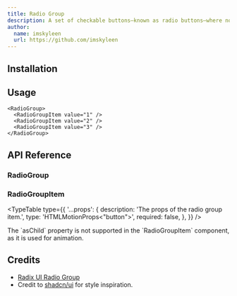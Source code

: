 ```yaml
---
title: Radio Group
description: A set of checkable buttons—known as radio buttons—where no more than one of the buttons can be checked at a time.
author:
  name: imskyleen
  url: https://github.com/imskyleen
---
```


<ComponentPreview name="demo-components-radix-radio-group" />

## Installation

<ComponentInstallation name="components-radix-radio-group" />

## Usage

```tsx
<RadioGroup>
  <RadioGroupItem value="1" />
  <RadioGroupItem value="2" />
  <RadioGroupItem value="3" />
</RadioGroup>
```

## API Reference

### RadioGroup

<div className="flex flex-col gap-2">
<ExternalLink
  href="https://animate-ui.com/docs/primitives/radix/radio-group#radiogroup"
  text="Animate UI API Reference - RadioGroup Primitive"
/>

<ExternalLink
  href="https://www.radix-ui.com/primitives/docs/components/radio-group#root"
  text="Radix UI API Reference - RadioGroup.Root"
/>
</div>

### RadioGroupItem

<div className="flex flex-col gap-2">
<ExternalLink
  href="https://animate-ui.com/docs/primitives/radix/radio-group#radiogroupitem"
  text="Animate UI API Reference - RadioGroupItem Primitive"
/>

<ExternalLink
  href="https://www.radix-ui.com/primitives/docs/components/radio-group#item"
  text="Radix UI API Reference - RadioGroup.Item"
/>
</div>

<TypeTable
  type={{
    '...props': {
      description: 'The props of the radio group item.',
      type: 'HTMLMotionProps<"button">',
      required: false,
    },
  }}
/>

<Callout type="info">
  The `asChild` property is not supported in the `RadioGroupItem` component, as
  it is used for animation.
</Callout>

## Credits

- [Radix UI Radio Group](https://www.radix-ui.com/primitives/docs/components/radio-group)
- Credit to [shadcn/ui](https://ui.shadcn.com/docs/components/radio-group) for style inspiration.
